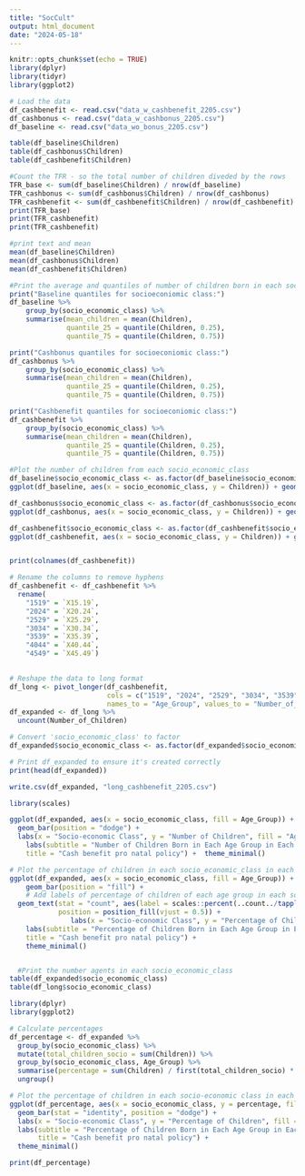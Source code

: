 ```yaml
---
title: "SocCult"
output: html_document
date: "2024-05-18"
---
```


```r
knitr::opts_chunk$set(echo = TRUE)
library(dplyr)
library(tidyr)
library(ggplot2)
```

```r
# Load the data
df_cashbenefit <- read.csv("data_w_cashbenefit_2205.csv")
df_cashbonus <- read.csv("data_w_cashbonus_2205.csv")
df_baseline <- read.csv("data_wo_bonus_2205.csv")
```

```r
table(df_baseline$Children)
table(df_cashbonus$Children)
table(df_cashbenefit$Children)

```

```r
#Count the TFR - so the total number of children diveded by the rows        
TFR_base <- sum(df_baseline$Children) / nrow(df_baseline)
TFR_cashbonus <- sum(df_cashbonus$Children) / nrow(df_cashbonus)
TFR_cashbenefit <- sum(df_cashbenefit$Children) / nrow(df_cashbenefit)
print(TFR_base)
print(TFR_cashbenefit)
print(TFR_cashbenefit)

#print text and mean
mean(df_baseline$Children)
mean(df_cashbonus$Children)
mean(df_cashbenefit$Children)

```

```r
#Print the average and quantiles of number of children born in each socio_economic_class
print("Baseline quantiles for socioeconiomic class:")
df_baseline %>%
    group_by(socio_economic_class) %>%
    summarise(mean_children = mean(Children),
              quantile_25 = quantile(Children, 0.25),
              quantile_75 = quantile(Children, 0.75))

print("Cashbonus quantiles for socioeconiomic class:")
df_cashbonus %>%
    group_by(socio_economic_class) %>%
    summarise(mean_children = mean(Children),
              quantile_25 = quantile(Children, 0.25),
              quantile_75 = quantile(Children, 0.75))

print("Cashbenefit quantiles for socioeconiomic class:")
df_cashbenefit %>%
    group_by(socio_economic_class) %>%
    summarise(mean_children = mean(Children),
              quantile_25 = quantile(Children, 0.25),
              quantile_75 = quantile(Children, 0.75))
```

```r

#Plot the number of children from each socio_economic_class
df_baseline$socio_economic_class <- as.factor(df_baseline$socio_economic_class)
ggplot(df_baseline, aes(x = socio_economic_class, y = Children)) + geom_boxplot()

df_cashbonus$socio_economic_class <- as.factor(df_cashbonus$socio_economic_class)
ggplot(df_cashbonus, aes(x = socio_economic_class, y = Children)) + geom_boxplot()

df_cashbenefit$socio_economic_class <- as.factor(df_cashbenefit$socio_economic_class)
ggplot(df_cashbenefit, aes(x = socio_economic_class, y = Children)) + geom_boxplot()



```

```r
print(colnames(df_cashbenefit))
```

```r

# Rename the columns to remove hyphens
df_cashbenefit <- df_cashbenefit %>%
  rename(
    "1519" = `X15.19`,
    "2024" = `X20.24`,
    "2529" = `X25.29`,
    "3034" = `X30.34`,
    "3539" = `X35.39`,
    "4044" = `X40.44`,
    "4549" = `X45.49`)
  
````

```r
# Reshape the data to long format
df_long <- pivot_longer(df_cashbenefit, 
                        cols = c("1519", "2024", "2529", "3034", "3539", "4044", "4549"),
                        names_to = "Age_Group", values_to = "Number_of_Children")
df_expanded <- df_long %>%
  uncount(Number_of_Children)

# Convert 'socio_economic_class' to factor
df_expanded$socio_economic_class <- as.factor(df_expanded$socio_economic_class)

# Print df_expanded to ensure it's created correctly
print(head(df_expanded))

write.csv(df_expanded, "long_cashbenefit_2205.csv")
````

```r
library(scales)

ggplot(df_expanded, aes(x = socio_economic_class, fill = Age_Group)) +
  geom_bar(position = "dodge") +
  labs(x = "Socio-economic Class", y = "Number of Children", fill = "Age Group") +
    labs(subtitle = "Number of Children Born in Each Age Group in Each Socio-economic Class",
    title = "Cash benefit pro natal policy") +  theme_minimal()

# Plot the percentage of children in each socio_economic_class in each age group
ggplot(df_expanded, aes(x = socio_economic_class, fill = Age_Group)) +
    geom_bar(position = "fill") +
    # Add labels of percentage of children of each age group in each socio-economic class
  geom_text(stat = "count", aes(label = scales::percent(..count../tapply(..count.., ..x.., sum)[..x..])),
            position = position_fill(vjust = 0.5)) + 
               labs(x = "Socio-economic Class", y = "Percentage of Children", fill = "Age Group") +
    labs(subtitle = "Percentage of Children Born in Each Age Group in Each Socio-economic Class",
    title = "Cash benefit pro natal policy") +
    theme_minimal()


  #Print the number agents in each socio_economic_class
table(df_expanded$socio_economic_class)
table(df_long$socio_economic_class)
```

```r
library(dplyr)
library(ggplot2)

# Calculate percentages
df_percentage <- df_expanded %>%
  group_by(socio_economic_class) %>%
  mutate(total_children_socio = sum(Children)) %>%
  group_by(socio_economic_class, Age_Group) %>%
  summarise(percentage = sum(Children) / first(total_children_socio) * 100) %>%
  ungroup()

# Plot the percentage of children in each socio-economic class in each age group
ggplot(df_percentage, aes(x = socio_economic_class, y = percentage, fill = Age_Group)) +
  geom_bar(stat = "identity", position = "dodge") +
  labs(x = "Socio-economic Class", y = "Percentage of Children", fill = "Age Group") +
  labs(subtitle = "Percentage of Children Born in Each Age Group in Each Socio-economic Class",
       title = "Cash benefit pro natal policy") +
  theme_minimal()

```

```r
print(df_percentage)
```